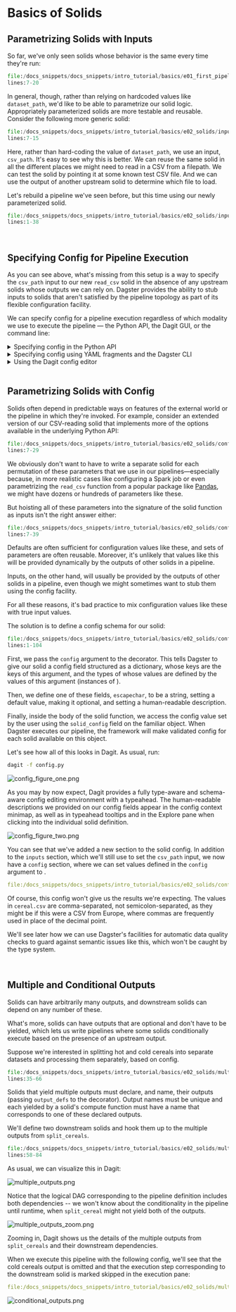 
<DynamicMetaTags
  title="Basics of Solids | Dagster"
  description="Dagster is a system for building modern data applications."
/>


# Basics of Solids

<CodeReferenceLink filePath="examples/docs_snippets/docs_snippets/intro_tutorial/basics/e02_solids/" />

## Parametrizing Solids with Inputs

So far, we've only seen solids whose behavior is the same every time they're run:

```python literalinclude showLines startLine=7 emphasize-lines=4 caption=hello_cereal.py
file:/docs_snippets/docs_snippets/intro_tutorial/basics/e01_first_pipeline/hello_cereal.py
lines:7-20
```

In general, though, rather than relying on hardcoded values like `dataset_path`, we'd like to be
able to parametrize our solid logic. Appropriately parameterized solids are more testable and
reusable. Consider the following more generic solid:

```python literalinclude showLines startLine=7 caption=inputs.py
file:/docs_snippets/docs_snippets/intro_tutorial/basics/e02_solids/inputs.py
lines:7-15
```

Here, rather than hard-coding the value of `dataset_path`, we use an input, `csv_path`. It's easy to
see why this is better. We can reuse the same solid in all the different places we might need to
read in a CSV from a filepath. We can test the solid by pointing it at some known test CSV file. And
we can use the output of another upstream solid to determine which file to load.

Let's rebuild a pipeline we've seen before, but this time using our newly parameterized solid.

```python literalinclude showLines startLine=1 emphasize-lines=38 caption=inputs.py
file:/docs_snippets/docs_snippets/intro_tutorial/basics/e02_solids/inputs.py
lines:1-38
```

<br />

## Specifying Config for Pipeline Execution

As you can see above, what's missing from this setup is a way to specify the `csv_path` input to our
new `read_csv` solid in the absence of any upstream solids whose outputs we can rely on. Dagster
provides the ability to stub inputs to solids that aren't satisfied by the pipeline topology as part
of its flexible configuration facility.

We can specify config for a pipeline execution regardless of which modality we use to execute the
pipeline — the Python API, the Dagit GUI, or the command line:

<details className="markdown">
  <summary>Specifying config in the Python API</summary>

<br />

We previously encountered the <PyObject module="dagster" object="execute_pipeline"
displayText="execute_pipeline()" />function. Pipeline run config is specified by the second
argument to this function, which must be a dict.

This dict contains all of the user-provided configuration with which to execute a pipeline. As such,
it can have [a lot of sections](/_apidocs/execution####config_schema), but we'll only use one of
them here: per-solid configuration, which is specified under the key `solids`:

```python literalinclude showLines startLine=41 caption=inputs.py
file:/docs_snippets/docs_snippets/intro_tutorial/basics/e02_solids/inputs.py
lines:42-46
dedent:4
```

The `solids` dict is keyed by solid name, and each solid is configured by a dict that may itself
have several sections. In this case we are only interested in the `inputs` section, so that we can
specify the value of the input `csv_path`.

Now you can pass this run config to <PyObject module="dagster" object="execute_pipeline"
displayText="execute_pipeline()" />:

```python literalinclude showLines startLine=49 caption=inputs.py
file:/docs_snippets/docs_snippets/intro_tutorial/basics/e02_solids/inputs.py
lines:47-49
dedent:4
```

</details>

<details className="markdown">
  <summary>Specifying config using YAML fragments and the Dagster CLI</summary>

<br />

When executing pipelines with the Dagster CLI, we'll need to provide the run config in a file. We
use YAML for the file-based representation of configuration, but the values are the same as before:

```YAML literalinclude showLines caption=inputs_env.yaml
file:/docs_snippets/docs_snippets/intro_tutorial/basics/e02_solids/inputs_env.yaml
dedent:4
```

We can pass config files in this format to the Dagster CLI tool with the `-e` flag.

```bash
dagster pipeline execute -f inputs.py -e inputs_env.yaml
```

In practice, you might have different sections of your run config in different yaml files&mdash;if,
for instance, some sections change more often (e.g. in test and prod) while other are more static.
In this case, you can set multiple instances of the `-e` flag on CLI invocations, and the CLI tools
will assemble the YAML fragments into a single run config.

</details>

<details className="markdown">
  <summary>Using the Dagit config editor</summary>

<br />

Dagit provides a powerful, schema-aware, typeahead-enabled config editor to enable rapid
experimentation with and debugging of parameterized pipeline executions. As always, run:

```bash
dagit -f inputs.py
```

Notice that no execution plan appears in the bottom pane of the Playground.

![inputs_figure_one.png](/assets/images/tutorial/inputs_figure_one.png)

Because Dagit is schema-aware, it knows that this pipeline now requires configuration in order to
run without errors. In this case, since the pipeline is relatively trivial, it wouldn't be
especially costly to run the pipeline and watch it fail. But when pipelines are complex and slow,
it's invaluable to get this kind of feedback up front rather than have an unexpected failure deep
inside a pipeline.

Recall that the execution plan, which you will ordinarily see above the log viewer in the
**Execute** tab, is the concrete pipeline that Dagster will actually execute. Without a valid
config, Dagster can't construct a parametrization of the logical pipeline&mdash;so no execution plan
is available for us to preview.

Press <kbd>Ctrl</kbd> + <kbd>Space</kbd> in order to bring up the typeahead assistant.

![inputs_figure_two.png](/assets/images/tutorial/inputs_figure_two.png)

Here you can see all of the sections available in the run config. Don't worry, we'll get to them all
later.

Let's enter the config we need in order to execute our pipeline.

![inputs_figure_three.png](/assets/images/tutorial/inputs_figure_three.png)

Note that as you type and edit the config, the config minimap hovering on the right side of the
editor pane changes to provide context&mdash;you always know where in the nested config schema
you are while making changes.

</details>

<br />

## Parametrizing Solids with Config

Solids often depend in predictable ways on features of the external world or the pipeline in which
they're invoked. For example, consider an extended version of our CSV-reading solid that implements
more of the options available in the underlying Python API:

```python literalinclude showLines startLine=7 emphasize-lines=9-15 caption=config_bad_1.py
file:/docs_snippets/docs_snippets/intro_tutorial/basics/e02_solids/config_bad_1.py
lines:7-29
```

We obviously don't want to have to write a separate solid for each permutation of these parameters
that we use in our pipelines&mdash;especially because, in more realistic cases like configuring a
Spark job or even parametrizing the `read_csv` function from a popular package like
[Pandas](https://pandas.pydata.org/pandas-docs/stable/reference/api/pandas.read_csv.html#pandas.read_csv),
we might have dozens or hundreds of parameters like these.

But hoisting all of these parameters into the signature of the solid function as inputs isn't the
right answer either:

```python literalinclude showLines startLine=7 emphasize-lines=5-11 caption=config_bad_2.py
file:/docs_snippets/docs_snippets/intro_tutorial/basics/e02_solids/config_bad_2.py
lines:7-39
```

Defaults are often sufficient for configuration values like these, and sets of parameters are often
reusable. Moreover, it's unlikely that values like this will be provided dynamically by the outputs
of other solids in a pipeline.

Inputs, on the other hand, will usually be provided by the outputs of other solids in a pipeline,
even though we might sometimes want to stub them using the config facility.

For all these reasons, it's bad practice to mix configuration values like these with true input
values.

The solution is to define a config schema for our solid:

```python literalinclude showLines startLine=1 emphasize-lines=16,34-42,89 caption=config.py
file:/docs_snippets/docs_snippets/intro_tutorial/basics/e02_solids/config.py
lines:1-104
```

First, we pass the `config` argument to the <PyObject module="dagster" object="solid"
displayText="@solid" /> decorator. This tells Dagster to give our solid a config field structured as
a dictionary, whose keys are the keys of this argument, and the types of whose values are defined by
the values of this argument (instances of <PyObject module="dagster" object="Field" />).

Then, we define one of these fields, `escapechar`, to be a string, setting a default value, making
it optional, and setting a human-readable description.

Finally, inside the body of the solid function, we access the config value set by the user using the
`solid_config` field on the familiar <PyObject module="dagster"
object="SystemComputeExecutionContext" displayText="context" /> object. When Dagster executes our
pipeline, the framework will make validated config for each solid available on this object.

Let's see how all of this looks in Dagit. As usual, run:

```bash
dagit -f config.py
```

![config_figure_one.png](/assets/images/tutorial/config_figure_one.png)

As you may by now expect, Dagit provides a fully type-aware and schema-aware config editing
environment with a typeahead. The human-readable descriptions we provided on our config fields
appear in the config context minimap, as well as in typeahead tooltips and in the Explore pane when
clicking into the individual solid definition.

![config_figure_two.png](/assets/images/tutorial/config_figure_two.png)

You can see that we've added a new section to the solid config. In addition to the `inputs` section,
which we'll still use to set the `csv_path` input, we now have a `config` section, where we can set
values defined in the `config` argument to <PyObject module="dagster" object="solid"
displayText="@solid" />.

```YAML literalinclude caption=config_env_bad.yaml
file:/docs_snippets/docs_snippets/intro_tutorial/basics/e02_solids/config_env_bad.yaml
```

Of course, this config won't give us the results we're expecting. The values in `cereal.csv` are
comma-separated, not semicolon-separated, as they might be if this were a CSV from Europe, where
commas are frequently used in place of the decimal point.

We'll see later how we can use Dagster's facilities for automatic data quality checks to guard
against semantic issues like this, which won't be caught by the type system.

<br />

## Multiple and Conditional Outputs

Solids can have arbitrarily many outputs, and downstream solids can depend on any number of these.

What's more, solids can have outputs that are optional and don't have to be yielded, which lets us
write pipelines where some solids conditionally execute based on the presence of an upstream output.

Suppose we're interested in splitting hot and cold cereals into separate datasets and processing
them separately, based on config.

```python literalinclude showLines startLine=35 emphasize-lines=7-12,21,26 caption=multiple_outputs.py
file:/docs_snippets/docs_snippets/intro_tutorial/basics/e02_solids/multiple_outputs.py
lines:35-66
```

Solids that yield multiple outputs must declare, and name, their outputs (passing `output_defs` to
the <PyObject module="dagster" object="solid" displayText="@solid" /> decorator). Output names must
be unique and each <PyObject module="dagster" object="Output" /> yielded by a solid's compute
function must have a name that corresponds to one of these declared outputs.

We'll define two downstream solids and hook them up to the multiple outputs from `split_cereals`.

```python literalinclude showLines startLine=58 emphasize-lines=23-25 caption=multiple_outputs.py
file:/docs_snippets/docs_snippets/intro_tutorial/basics/e02_solids/multiple_outputs.py
lines:58-84
```

As usual, we can visualize this in Dagit:

![multiple_outputs.png](/assets/images/tutorial/multiple_outputs.png)

Notice that the logical DAG corresponding to the pipeline definition includes both dependencies --
we won't know about the conditionality in the pipeline until runtime, when `split_cereal` might not
yield both of the outputs.

![multiple_outputs_zoom.png](/assets/images/tutorial/multiple_outputs_zoom.png)

Zooming in, Dagit shows us the details of the multiple outputs from `split_cereals` and their
downstream dependencies.

When we execute this pipeline with the following config, we'll see that the cold cereals output is
omitted and that the execution step corresponding to the downstream solid is marked skipped in the
execution pane:

```YAML literalinclude showLines caption=multiple_outputs.yaml
file:/docs_snippets/docs_snippets/intro_tutorial/basics/e02_solids/multiple_outputs.yaml
```

![conditional_outputs.png](/assets/images/tutorial/conditional_outputs.png)

<br />

<br />
